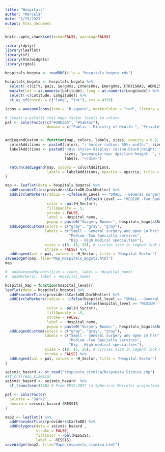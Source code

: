 ```yaml
---
title: "Hospitals"
author: "Marcela"
date: "2/25/2021"
output: html_document
---
```


```r
knitr::opts_chunk$set(echo=FALSE, warning=FALSE)
```

```r
library(dplyr)
library(leaflet)
library(sf)
library(htmlwidgets)
library(rgdal)
```

```r
hospitals_bogota <- readRDS(file = "hospitals_bogota.rds")
```

```r
hospitals_bogota <- hospitals_bogota %>% 
  select(-c(CITY, pais, SurgRms, IntensRms, EmergRms, CTRYISOA3, ADM1ISOC, ADM1ISON, SubRegion, PRIORITY, Map)) %>% 
  mutate(lat = as.numeric(Latitude), long = as.numeric(Longitude)) %>% 
  select(-c(Latitude, Longitude)) %>% 
  st_as_sf(coords = c("long", "lat"), crs = 4326)
```

```r
icons = awesomeIcons(icon = 'h-square', markerColor = "red", library = 'fa', spin = FALSE)

# Create a palette that maps factor levels to colors
pal <- colorFactor(c("#d8b365", "#5ab4ac"), 
                   domain = c("Public - Ministry of Health ", "Private"))


addLegendCustom <- function(map, colors, labels, sizes, opacity = 0.8, stroke, title = "Hospital Level"){
  colorAdditions <- paste0(colors, "; border-radius: 50%; width:", sizes, "px; height:", sizes, "px")
  labelAdditions <- paste0("<div style='display: inline-block;height: ", 
                           sizes, "px;margin-top: 4px;line-height: ", sizes, "px;'>", 
                           labels, "</div>")

  return(addLegend(map, colors = colorAdditions, 
                   labels = labelAdditions, opacity = opacity, title = title))
}

map <- leaflet(data = hospitals_bogota) %>% 
  addProviderTiles(providers$CartoDB.DarkMatter) %>% 
  addCircleMarkers(radius = ~ifelse(H_Level == "SMALL - General surgery and open 24 hrs", 4, 
                                    ifelse(H_Level == "MEDIUM -Two Specialty services", 8, 15)), 
                   color = ~pal(H_Sector), 
                   fillOpacity = .5, 
                   stroke = FALSE, 
                   label = ~Hospital_name,
                   popup = paste0("Surgery Rooms:", hospitals_bogota$SurgeryRm)) %>%
  addLegendCustom(colors = c("gray", "gray", "gray"), 
                  labels = c("Small - General surgery and open 24 hrs", 
                             "Medium -Two Specialty services", 
                             "Big - High medical specialties"), 
                  sizes = c(8, 15, 25), # circles size in legend look diferent so I had to exxagerage (increase) values
                  stroke = FALSE) %>% 
  addLegend(pal = pal, values = ~H_Sector, title = "Hospital Sector")
saveWidget(map, file="Map_Hospitals_Bogota.html")
map

#  addAwesomeMarkers(icon = icons, label = ~Hospital_name)
#  addMarkers(, label = ~Hospital_name)
```

```r
hospital_map = function(hospital_level){
leaflet(data = hospitals_bogota) %>% 
  addProviderTiles(providers$CartoDB.DarkMatter) %>% 
  addCircleMarkers(radius = ~ifelse(hospital_level == "SMALL - General surgery and open 24 hrs", 4, 
                                    ifelse(hospital_level == "MEDIUM -Two Specialty services", 8, 15)), 
                   color = ~pal(H_Sector), 
                   fillOpacity = .5, 
                   stroke = FALSE, 
                   label = ~Hospital_name,
                   popup = paste0("Surgery Rooms:", hospitals_bogota$SurgeryRm)) %>%
  addLegendCustom(colors = c("gray", "gray", "gray"), 
                  labels = c("Small - General surgery and open 24 hrs", 
                             "Medium -Two Specialty services", 
                             "Big - High medical specialties"), 
                  sizes = c(8, 15, 25), # circles size in legend look diferent so I had to exxagerage (increase) values
                  stroke = FALSE) %>% 
  addLegend(pal = pal, values = ~H_Sector, title = "Hospital Sector")
}
```


```r
seismic_hazard <- st_read("respuesta_sismica/Respuesta_Sismica.shp")
#st_crs(resp_sismica)
seismic_hazard <- seismic_hazard  %>%
  st_transform(4326) # From EPSG:3857 (a Spherical Mercator projection coordinate system) to WGS84
```

```r
pal <- colorFactor(
  palette = 'Dark2',
  domain = seismic_hazard $RESSIS
)

map2 <- leaflet() %>% 
  addProviderTiles(providers$CartoDB) %>% 
  addPolygons(data = seismic_hazard , 
              stroke = FALSE, 
              fillColor = ~pal(RESSIS),
              label = ~RESSIS)
saveWidget(map2, file="Mapa_respuesta_sismica.html")
```

